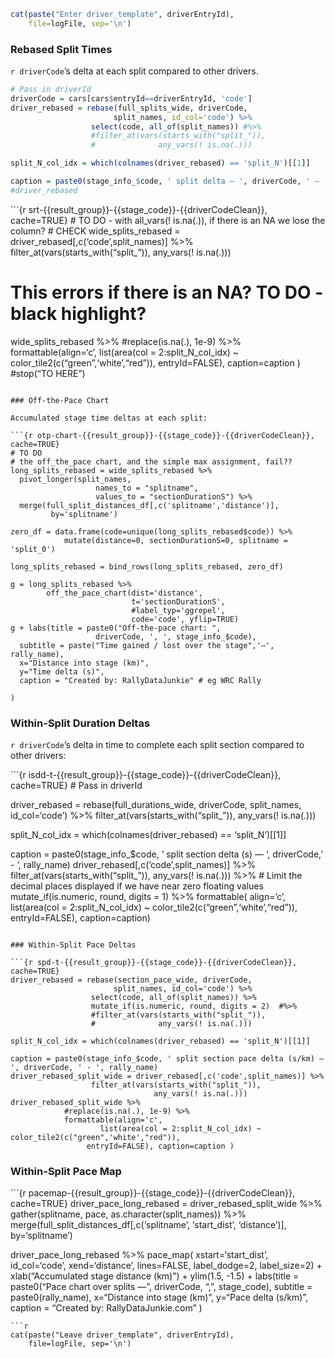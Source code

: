 ```r
cat(paste("Enter driver_template", driverEntryId),
    file=logFile, sep='\n')
```

### Rebased Split Times

`r driverCode`'s delta at each split compared to other drivers.

```r
# Pass in driverId
driverCode = cars[cars$entryId==driverEntryId, 'code']
driver_rebased = rebase(full_splits_wide, driverCode,
                       split_names, id_col='code') %>%
                  select(code, all_of(split_names)) #%>%
                  #filter_at(vars(starts_with("split_")),
                  #              any_vars(! is.na(.)))

split_N_col_idx = which(colnames(driver_rebased) == 'split_N')[[1]]

caption = paste0(stage_info_$code, ' split delta — ', driverCode, ' — ', rally_name)
#driver_rebased
```


```{r srt-{{result_group}}-{{stage_code}}-{{driverCodeClean}}, cache=TRUE}
# TO DO - with all_vars(! is.na(.)), if there is an NA we lose the column?
# CHECK
wide_splits_rebased = driver_rebased[,c('code',split_names)] %>%
                        filter_at(vars(starts_with("split_")),
                                    any_vars(! is.na(.)))  

# This errors if there is an NA? TO DO - black highlight?
wide_splits_rebased %>% 
          #replace(is.na(.), 1e-9) %>%
            formattable(align='c',
                    list(area(col = 2:split_N_col_idx) ~ color_tile2(c("green",'white',"red")),
                 entryId=FALSE), caption=caption )
#stop("TO HERE")
```

### Off-the-Pace Chart

Accumulated stage time deltas at each split:

```{r otp-chart-{{result_group}}-{{stage_code}}-{{driverCodeClean}}, cache=TRUE}
# TO DO
# the off_the_pace chart, and the simple max assignment, fail??
long_splits_rebased = wide_splits_rebased %>%
  pivot_longer(split_names,
                   names_to = "splitname",
                   values_to = "sectionDurationS") %>%
  merge(full_split_distances_df[,c('splitname','distance')],
         by='splitname')

zero_df = data.frame(code=unique(long_splits_rebased$code)) %>%
            mutate(distance=0, sectionDurationS=0, splitname = 'split_0')

long_splits_rebased = bind_rows(long_splits_rebased, zero_df)

g = long_splits_rebased %>%
        off_the_pace_chart(dist='distance',
                           t='sectionDurationS',
                           #label_typ='ggrepel',
                           code='code', yflip=TRUE) 
g + labs(title = paste0("Off-the-pace chart: ", 
                   driverCode, ', ', stage_info_$code),
  subtitle = paste("Time gained / lost over the stage",'—', rally_name),
  x="Distance into stage (km)",
  y="Time delta (s)",
  caption = "Created by: RallyDataJunkie" # eg WRC Rally

) 
``` 



### Within-Split Duration Deltas

`r driverCode`'s delta in time to complete each split section compared to other drivers:

```{r isdd-t-{{result_group}}-{{stage_code}}-{{driverCodeClean}}, cache=TRUE}
# Pass in driverId

driver_rebased = rebase(full_durations_wide, driverCode,
                       split_names, id_col='code') %>%
                  filter_at(vars(starts_with("split_")),
                                any_vars(! is.na(.)))

split_N_col_idx = which(colnames(driver_rebased) == 'split_N')[[1]]

caption = paste0(stage_info_$code, ' split section delta (s) — ', driverCode, ' - ', rally_name)
driver_rebased[,c('code',split_names)] %>%
                  filter_at(vars(starts_with("split_")),
                                any_vars(! is.na(.)))  %>%
  # Limit the decimal places displayed if we have near zero floating values
  mutate_if(is.numeric, round, digits = 1)  %>%
formattable( align='c',
            list(area(col = 2:split_N_col_idx) ~ color_tile2(c("green",'white',"red")),
                 entryId=FALSE), caption=caption)
```

### Within-Split Pace Deltas

```{r spd-t-{{result_group}}-{{stage_code}}-{{driverCodeClean}}, cache=TRUE}
driver_rebased = rebase(section_pace_wide, driverCode,
                       split_names, id_col='code') %>%
                  select(code, all_of(split_names)) %>%
                  mutate_if(is.numeric, round, digits = 2)  #%>%
                  #filter_at(vars(starts_with("split_")),
                  #              any_vars(! is.na(.)))

split_N_col_idx = which(colnames(driver_rebased) == 'split_N')[[1]]

caption = paste0(stage_info_$code, ' split section pace delta (s/km) — ', driverCode, ' - ', rally_name)
driver_rebased_split_wide = driver_rebased[,c('code',split_names)] %>%
                  filter_at(vars(starts_with("split_")),
                                any_vars(! is.na(.)))  
driver_rebased_split_wide %>%
            #replace(is.na(.), 1e-9) %>%
            formattable(align='c',
                    list(area(col = 2:split_N_col_idx) ~ color_tile2(c("green",'white',"red")),
                 entryId=FALSE), caption=caption )
```

### Within-Split Pace Map

```{r pacemap-{{result_group}}-{{stage_code}}-{{driverCodeClean}}, cache=TRUE}
driver_pace_long_rebased = driver_rebased_split_wide %>% 
                gather(splitname, pace,
                       as.character(split_names)) %>%
                merge(full_split_distances_df[,c('splitname',
                                          'start_dist', 'distance')],
                      by='splitname')

driver_pace_long_rebased %>%
    pace_map( xstart='start_dist', id_col='code',
         xend='distance', lines=FALSE, label_dodge=2,
         label_size=2) + xlab("Accumulated stage distance (km)") + ylim(1.5, -1.5) + labs(title = paste0("Pace chart over splits — ", driverCode, ", ", stage_code),
  subtitle = paste0(rally_name),
  x="Distance into stage (km)",
  y="Pace delta (s/km)",
  caption = "Created by: RallyDataJunkie.com" ) 
```
```r
cat(paste("Leave driver_template", driverEntryId),
    file=logFile, sep='\n')
```
